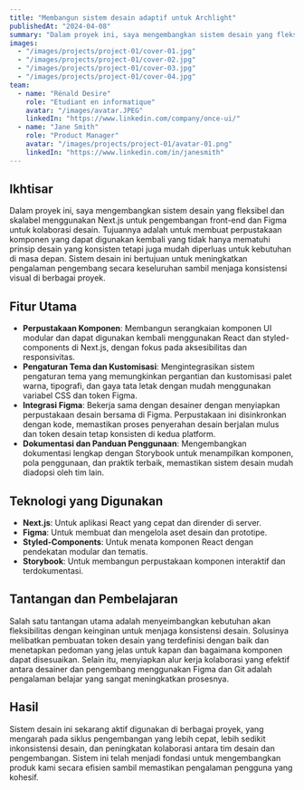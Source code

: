 ```yaml
---
title: "Membangun sistem desain adaptif untuk Archlight"
publishedAt: "2024-04-08"
summary: "Dalam proyek ini, saya mengembangkan sistem desain yang fleksibel dan skalabel menggunakan Next.js untuk pengembangan front-end dan Figma untuk kolaborasi desain."
images:
  - "/images/projects/project-01/cover-01.jpg"
  - "/images/projects/project-01/cover-02.jpg"
  - "/images/projects/project-01/cover-03.jpg"
  - "/images/projects/project-01/cover-04.jpg"
team:
  - name: "Rénald Desire"
    role: "Etudiant en informatique"
    avatar: "/images/avatar.JPEG"
    linkedIn: "https://www.linkedin.com/company/once-ui/"
  - name: "Jane Smith"
    role: "Product Manager"
    avatar: "/images/projects/project-01/avatar-01.png"
    linkedIn: "https://www.linkedin.com/in/janesmith"
---
```


## Ikhtisar

Dalam proyek ini, saya mengembangkan sistem desain yang fleksibel dan skalabel menggunakan Next.js untuk pengembangan front-end dan Figma untuk kolaborasi desain. Tujuannya adalah untuk membuat perpustakaan komponen yang dapat digunakan kembali yang tidak hanya mematuhi prinsip desain yang konsisten tetapi juga mudah diperluas untuk kebutuhan di masa depan. Sistem desain ini bertujuan untuk meningkatkan pengalaman pengembang secara keseluruhan sambil menjaga konsistensi visual di berbagai proyek.

## Fitur Utama

- **Perpustakaan Komponen**: Membangun serangkaian komponen UI modular dan dapat digunakan kembali menggunakan React dan styled-components di Next.js, dengan fokus pada aksesibilitas dan responsivitas.
- **Pengaturan Tema dan Kustomisasi**: Mengintegrasikan sistem pengaturan tema yang memungkinkan pergantian dan kustomisasi palet warna, tipografi, dan gaya tata letak dengan mudah menggunakan variabel CSS dan token Figma.
- **Integrasi Figma**: Bekerja sama dengan desainer dengan menyiapkan perpustakaan desain bersama di Figma. Perpustakaan ini disinkronkan dengan kode, memastikan proses penyerahan desain berjalan mulus dan token desain tetap konsisten di kedua platform.
- **Dokumentasi dan Panduan Penggunaan**: Mengembangkan dokumentasi lengkap dengan Storybook untuk menampilkan komponen, pola penggunaan, dan praktik terbaik, memastikan sistem desain mudah diadopsi oleh tim lain.

## Teknologi yang Digunakan

- **Next.js**: Untuk aplikasi React yang cepat dan dirender di server.
- **Figma**: Untuk membuat dan mengelola aset desain dan prototipe.
- **Styled-Components**: Untuk menata komponen React dengan pendekatan modular dan tematis.
- **Storybook**: Untuk membangun perpustakaan komponen interaktif dan terdokumentasi.

## Tantangan dan Pembelajaran

Salah satu tantangan utama adalah menyeimbangkan kebutuhan akan fleksibilitas dengan keinginan untuk menjaga konsistensi desain. Solusinya melibatkan pembuatan token desain yang terdefinisi dengan baik dan menetapkan pedoman yang jelas untuk kapan dan bagaimana komponen dapat disesuaikan. Selain itu, menyiapkan alur kerja kolaborasi yang efektif antara desainer dan pengembang menggunakan Figma dan Git adalah pengalaman belajar yang sangat meningkatkan prosesnya.

## Hasil

Sistem desain ini sekarang aktif digunakan di berbagai proyek, yang mengarah pada siklus pengembangan yang lebih cepat, lebih sedikit inkonsistensi desain, dan peningkatan kolaborasi antara tim desain dan pengembangan. Sistem ini telah menjadi fondasi untuk mengembangkan produk kami secara efisien sambil memastikan pengalaman pengguna yang kohesif.